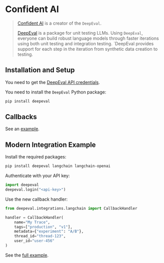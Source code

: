 # Confident AI

>[Confident AI](https://confident-ai.com) is a creator of the `DeepEval`.
>
>[DeepEval](https://github.com/confident-ai/deepeval) is a package for unit testing LLMs.
> Using `DeepEval`, everyone can build robust language models through faster iterations
> using both unit testing and integration testing. `DeepEval provides support for each step in the iteration
> from synthetic data creation to testing.

## Installation and Setup

You need to get the [DeepEval API credentials](https://app.confident-ai.com).

You need to install the `DeepEval` Python package:

```bash
pip install deepeval
```

## Callbacks

See an [example](/docs/integrations/callbacks/confident).


## Modern Integration Example

Install the required packages:

```bash
pip install deepeval langchain langchain-openai
```

Authenticate with your API key:

```python
import deepeval
deepeval.login("<api-key>")
```

Use the new callback handler:

```python
from deepeval.integrations.langchain import CallbackHandler

handler = CallbackHandler(
    name="My Trace",
    tags=["production", "v1"],
    metadata={"experiment": "A/B"},
    thread_id="thread-123",
    user_id="user-456"
)
```

See the [full example](/docs/integrations/callbacks/confident).